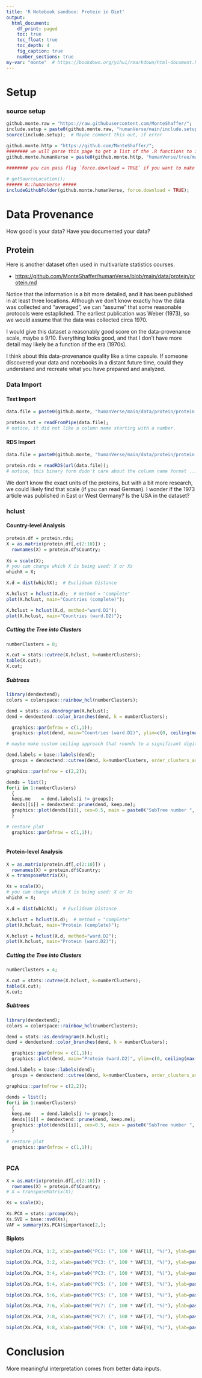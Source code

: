 ```yaml
---
title: 'R Notebook sandbox: Protein in Diet'
output:
  html_document:
    df_print: paged
    toc: true
    toc_float: true
    toc_depth: 4
    fig_caption: true
    number_sections: true
my-var: "monte"  # https://bookdown.org/yihui/rmarkdown/html-document.html
---
```




# Setup


### source setup
```r
github.monte.raw = "https://raw.githubusercontent.com/MonteShaffer/";
include.setup = paste0(github.monte.raw, "humanVerse/main/include.setup.R");
source(include.setup);  # Maybe comment this out, if error 
 
github.monte.http = "https://github.com/MonteShaffer/";
######## we will parse this page to get a list of the .R functions to include ########
github.monte.humanVerse = paste0(github.monte.http, "humanVerse/tree/main/humanVerse/R/"); 

######## you can pass flag `force.download = TRUE` if you want to make certain it is not coming from cache ########

# getSourceLocation();
###### R::humanVerse #####
includeGithubFolder(github.monte.humanVerse, force.download = TRUE); 
```

# Data Provenance

How good is your data?  Have you documented your data?

## Protein

Here is another dataset often used in multivariate statistics courses.

- <https://github.com/MonteShaffer/humanVerse/blob/main/data/protein/protein.md>

Notice that the information is a bit more detailed, and it has been published in at least three locations.  Although we don't know exactly how the data was collected and "averaged", we can "assume" that some reasonable protocols were estaplished.  The earliest publication was Weber (1973), so we would assume that the data was collected circa 1970.

I would give this dataset a reasonably good score on the data-provenance scale, maybe a 9/10.  Everything looks good, and that I don't have more detail may likely be a function of the era (1970s).

I think about this data-provenance quality like a time capsule.  If someone discovered your data and notebooks in a distant future time, could they understand and recreate what you have prepared and analyzed.


### Data Import

#### Text Import
```r
data.file = paste0(github.monte, "humanVerse/main/data/protein/protein.txt");  

protein.txt = readFromPipe(data.file);
# notice, it did not like a column name starting with a number.
```

#### RDS Import
```r
data.file = paste0(github.monte, "humanVerse/main/data/protein/protein.rds");  

protein.rds = readRDS(url(data.file));
# notice, this binary form didn't care about the column name format ...
```

We don't know the exact units of the proteins, but with a bit more research, we could likely find that scale (if you can read German).  I wonder if the 1973 article was published in East or West Germany?  Is the USA in the dataset?

### hclust

#### Country-level Analysis
```r
protein.df = protein.rds;
X = as.matrix(protein.df[,c(2:10)]) ;
  rownames(X) = protein.df$Country;
  
Xs = scale(X);
# you can change which X is being used: X or Xs
whichX = X;
```

```r
X.d = dist(whichX);  # Euclidean Distance

X.hclust = hclust(X.d);  # method = "complete"
plot(X.hclust, main="Countries (complete)");
```

```r
X.hclust = hclust(X.d, method="ward.D2");
plot(X.hclust, main="Countries (ward.D2)");
```

##### Cutting the Tree into Clusters
```r
numberClusters = 8;

X.cut = stats::cutree(X.hclust, k=numberClusters);
table(X.cut);
X.cut;
```

##### Subtrees
```r

library(dendextend);
colors = colorspace::rainbow_hcl(numberClusters);

dend = stats::as.dendrogram(X.hclust);
dend = dendextend::color_branches(dend, k = numberClusters);

  graphics::par(mfrow = c(1,1));
  graphics::plot(dend, main="Countries (ward.D2)", ylim=c(0, ceiling(max(X.hclust$height))) );  # Can I color-code the labels?  "Fe"

# maybe make custom ceiling approach that rounds to a significant digit ... 76425 -> 77000 or 76500
```

```r

dend.labels = base::labels(dend);
  groups = dendextend::cutree(dend, k=numberClusters, order_clusters_as_data = FALSE);

graphics::par(mfrow = c(2,2));

dends = list();
for(i in 1:numberClusters)
  {
  keep.me    = dend.labels[i != groups];
  dends[[i]] = dendextend::prune(dend, keep.me);
  graphics::plot(dends[[i]], cex=0.5, main = paste0("SubTree number ", i) );  # , ylim=c(0,100)
  }

# restore plot
  graphics::par(mfrow = c(1,1));
  
```

#### Protein-level Analysis
```r
X = as.matrix(protein.df[,c(2:10)]) ;
  rownames(X) = protein.df$Country;
X = transposeMatrix(X);

Xs = scale(X);
# you can change which X is being used: X or Xs
whichX = X;
```

```r
X.d = dist(whichX);  # Euclidean Distance

X.hclust = hclust(X.d);  # method = "complete"
plot(X.hclust, main="Protein (complete)");
```

```r
X.hclust = hclust(X.d, method="ward.D2");
plot(X.hclust, main="Protein (ward.D2)");
```

##### Cutting the Tree into Clusters
```r
numberClusters = 4;

X.cut = stats::cutree(X.hclust, k=numberClusters);
table(X.cut);
X.cut;
```

##### Subtrees
```r

library(dendextend);
colors = colorspace::rainbow_hcl(numberClusters);

dend = stats::as.dendrogram(X.hclust);
dend = dendextend::color_branches(dend, k = numberClusters);

  graphics::par(mfrow = c(1,1));
  graphics::plot(dend, main="Protein (ward.D2)", ylim=c(0, ceiling(max(X.hclust$height))) );  # Can I color-code the labels?  "Fe"

```

```r

dend.labels = base::labels(dend);
  groups = dendextend::cutree(dend, k=numberClusters, order_clusters_as_data = FALSE);

graphics::par(mfrow = c(2,2));

dends = list();
for(i in 1:numberClusters)
  {
  keep.me    = dend.labels[i != groups];
  dends[[i]] = dendextend::prune(dend, keep.me);
  graphics::plot(dends[[i]], cex=0.5, main = paste0("SubTree number ", i) );  # , ylim=c(0,100)
  }

# restore plot
  graphics::par(mfrow = c(1,1));
  
```

### PCA

```r
X = as.matrix(protein.df[,c(2:10)]) ;
  rownames(X) = protein.df$Country;
# X = transposeMatrix(X);

Xs = scale(X);

Xs.PCA = stats::prcomp(Xs);
Xs.SVD = base::svd(Xs);
VAF = summary(Xs.PCA)$importance[2,];
```

#### Biplots
```r
biplot(Xs.PCA, 1:2, xlab=paste0("PC1: (", 100 * VAF[1], "%)"), ylab=paste0("PC2: (", 100 * VAF[2], "%)"));
```


```r
biplot(Xs.PCA, 3:2, xlab=paste0("PC3: (", 100 * VAF[3], "%)"), ylab=paste0("PC2: (", 100 * VAF[2], "%)"));
```

```r
biplot(Xs.PCA, 3:4, xlab=paste0("PC3: (", 100 * VAF[3], "%)"), ylab=paste0("PC4: (", 100 * VAF[4], "%)"));
```
```r
biplot(Xs.PCA, 5:4, xlab=paste0("PC5: (", 100 * VAF[5], "%)"), ylab=paste0("PC4: (", 100 * VAF[4], "%)"));
```
```r
biplot(Xs.PCA, 5:6, xlab=paste0("PC5: (", 100 * VAF[5], "%)"), ylab=paste0("PC6: (", 100 * VAF[6], "%)"));
```

```r
biplot(Xs.PCA, 7:6, xlab=paste0("PC7: (", 100 * VAF[7], "%)"), ylab=paste0("PC6: (", 100 * VAF[6], "%)"));
```

```r
biplot(Xs.PCA, 7:8, xlab=paste0("PC7: (", 100 * VAF[7], "%)"), ylab=paste0("PC8: (", 100 * VAF[8], "%)"));
```

```r
biplot(Xs.PCA, 9:8, xlab=paste0("PC9: (", 100 * VAF[9], "%)"), ylab=paste0("PC8: (", 100 * VAF[8], "%)"));
```


# Conclusion 

More meaningful interpretation comes from better data inputs.
